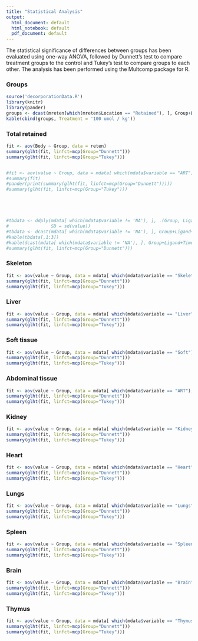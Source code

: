 ```yaml
---
title: "Statistical Analysis"
output:
  html_document: default
  html_notebook: default
  pdf_document: default
---
```


The statistical significance of differences between groups has been evaluated using one-way ANOVA, followed by Dunnett's test to compare treatment groups to the control and Tukey's test to compare groups to each other.  The analysis has been performed using the Multcomp package for R.  

### Groups
```r
source('decorporationData.R')
library(knitr)
library(pander)
groups <- dcast(mreten[which(mreten$Location == "Retained"), ], Group+Ligand+Time~Value, mean)[,1:3]
kable(cbind(groups, Treatment = '100 umol / kg'))


```




### Total retained 
```r
fit <- aov(Body ~ Group, data = reten)
summary(glht(fit, linfct=mcp(Group="Dunnett")))
summary(glht(fit, linfct=mcp(Group="Tukey")))


#fit <- aov(value ~ Group, data = mdata[ which(mdata$variable == "ART"), ])
#summary(fit)
#pander(print(summary(glht(fit, linfct=mcp(Group="Dunnett")))))
#summary(glht(fit, linfct=mcp(Group="Tukey")))





#tbdata <- ddply(mdata[ which(mdata$variable != 'NA'), ], .(Group, Ligand, Time, variable), summarize, Mean = mean(value), 
#                SD = sd(value))
#tbdata <- dcast(mdata[ which(mdata$variable != 'NA'), ], Group+Ligand+Time ~ variable, mean)
#kable(tbdata[,1:3])
#kable(dcast(mdata[ which(mdata$variable != 'NA'), ], Group+Ligand+Time ~ variable, mean))
#summary(glht(fit, linfct=mcp(Group="Dunnett")))
```

### Skeleton  
```r
fit <- aov(value ~ Group, data = mdata[ which(mdata$variable == "Skeleton"), ])
summary(glht(fit, linfct=mcp(Group="Dunnett")))
summary(glht(fit, linfct=mcp(Group="Tukey")))
```

### Liver  
```r
fit <- aov(value ~ Group, data = mdata[ which(mdata$variable == "Liver"), ])
summary(glht(fit, linfct=mcp(Group="Dunnett")))
summary(glht(fit, linfct=mcp(Group="Tukey")))
```

### Soft tissue  
```r
fit <- aov(value ~ Group, data = mdata[ which(mdata$variable == "Soft"), ])
summary(glht(fit, linfct=mcp(Group="Dunnett")))
summary(glht(fit, linfct=mcp(Group="Tukey")))
```

### Abdominal tissue  
```r
fit <- aov(value ~ Group, data = mdata[ which(mdata$variable == "ART"), ])
summary(glht(fit, linfct=mcp(Group="Dunnett")))
summary(glht(fit, linfct=mcp(Group="Tukey")))
```

### Kidney  
```r
fit <- aov(value ~ Group, data = mdata[ which(mdata$variable == "Kidneys"), ])
summary(glht(fit, linfct=mcp(Group="Dunnett")))
summary(glht(fit, linfct=mcp(Group="Tukey")))
```

### Heart  
```r
fit <- aov(value ~ Group, data = mdata[ which(mdata$variable == "Heart"), ])
summary(glht(fit, linfct=mcp(Group="Dunnett")))
summary(glht(fit, linfct=mcp(Group="Tukey")))
```

### Lungs
```r
fit <- aov(value ~ Group, data = mdata[ which(mdata$variable == "Lungs"), ])
summary(glht(fit, linfct=mcp(Group="Dunnett")))
summary(glht(fit, linfct=mcp(Group="Tukey")))
```

### Spleen
```r
fit <- aov(value ~ Group, data = mdata[ which(mdata$variable == "Spleen"), ])
summary(glht(fit, linfct=mcp(Group="Dunnett")))
summary(glht(fit, linfct=mcp(Group="Tukey")))
```

### Brain
```r
fit <- aov(value ~ Group, data = mdata[ which(mdata$variable == "Brain"), ])
summary(glht(fit, linfct=mcp(Group="Dunnett")))
summary(glht(fit, linfct=mcp(Group="Tukey")))
```

### Thymus
```r
fit <- aov(value ~ Group, data = mdata[ which(mdata$variable == "Thymus"), ])
summary(glht(fit, linfct=mcp(Group="Dunnett")))
summary(glht(fit, linfct=mcp(Group="Tukey")))
```